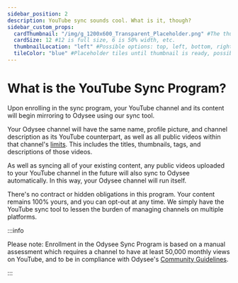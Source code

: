 ---
sidebar_position: 2
description: YouTube sync sounds cool. What is it, though?
sidebar_custom_props:
  cardThumbnail: "/img/g_1200x600_Transparent_Placeholder.png" #The thumbnail on the category card.
  cardSize: 12 #12 is full size, 6 is 50% width, etc.
  thumbnailLocation: "left" #Possible options: top, left, bottom, right, none
  tileColor: "blue" #Placeholder tiles until thumbnail is ready, possible options: blue, cream, darkpurple, lightpurple, mauve, orange, pink, none
---

# What is the YouTube Sync Program?

Upon enrolling in the sync program, your YouTube channel and its content will begin mirroring to Odysee using our sync tool.

Your Odysee channel will have the same name, profile picture, and channel description as its YouTube counterpart, as well as all public videos within that channel's [limits](https://help.odysee.tv/category-syncprogram/limits). This includes the titles, thumbnails, tags, and descriptions of those videos.

As well as syncing all of your existing content, any public videos uploaded to your YouTube channel in the future will also sync to Odysee automatically. In this way, your Odysee channel will run itself.

There's no contract or hidden obligations in this program. Your content remains 100% yours, and you can opt-out at any time. We simply have the YouTube sync tool to lessen the burden of managing channels on multiple platforms.

:::info

Please note: Enrollment in the Odysee Sync Program is based on a manual assessment which requires a channel to have at least 50,000 monthly views on YouTube, and to be in compliance with Odysee's [Community Guidelines](https://help.odysee.tv/communityguidelines/).

:::